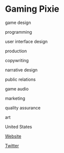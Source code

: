 # Gaming Pixie

<Skills>

game design

programming

user interface design

production

copywriting

narrative design

public relations

game audio

marketing

quality assurance

art

</Skills>

<Location>

United States

</Location>

<Personal>

[Website](https://games.gamingpixie.com)

[Twitter](https://twitter.com/GamingPixie)

</Personal>


